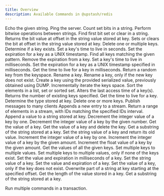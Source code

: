 ```yaml
---
title: Overview
description: Available Commands in @upstash/redis
---
```


<AccordionGroup>

<Accordion title="Auth">
<CardGroup cols={3}>

<Card title="ECHO" href="/oss/sdks/ts/redis/commands/auth/echo">
  Echo the given string.
</Card>

<Card title="PING" href="/oss/sdks/ts/redis/commands/auth/ping">
    Ping the server.
</Card>
</CardGroup>
</Accordion>
<Accordion title="Bitmap">
<CardGroup cols={3}>

<Card title="BITCOUNT" href="/oss/sdks/ts/redis/commands/bitmap/bitcount">
    Count set bits in a string.
</Card>
<Card title="BITOP" href="/oss/sdks/ts/redis/commands/bitmap/bitop">
    Perform bitwise operations between strings.
</Card>
<Card title="BITPOS" href="/oss/sdks/ts/redis/commands/bitmap/bitpos">
    Find first bit set or clear in a string.
</Card>
<Card title="GETBIT" href="/oss/sdks/ts/redis/commands/bitmap/getbit">
    Returns the bit value at offset in the string value stored at key.
</Card>
<Card title="SETBIT" href="/oss/sdks/ts/redis/commands/bitmap/setbit">
    Sets or clears the bit at offset in the string value stored at key.
</Card>
</CardGroup>
</Accordion>
<Accordion title="Generic">
<CardGroup cols={3}>
<Card title="DEL" href="/oss/sdks/ts/redis/commands/generic/del">
    Delete one or multiple keys.
</Card>
<Card title="EXISTS" href="/oss/sdks/ts/redis/commands/generic/exists">
    Determine if a key exists.
</Card>
<Card title="EXPIRE" href="/oss/sdks/ts/redis/commands/generic/expire">
    Set a key's time to live in seconds.
</Card>
<Card title="EXPIREAT" href="/oss/sdks/ts/redis/commands/generic/expireat">
    Set the expiration for a key as a UNIX timestamp.
</Card>
<Card title="KEYS" href="/oss/sdks/ts/redis/commands/generic/keys">
    Find all keys matching the given pattern.
</Card>
<Card title="PERSIST" href="/oss/sdks/ts/redis/commands/generic/persist">
    Remove the expiration from a key.
</Card>
<Card title="PEXPIRE" href="/oss/sdks/ts/redis/commands/generic/pexpire">
    Set a key's time to live in milliseconds.
</Card>
<Card title="PEXPIREAT" href="/oss/sdks/ts/redis/commands/generic/pexpireat">
    Set the expiration for a key as a UNIX timestamp specified in milliseconds.
</Card>
<Card title="PTTL" href="/oss/sdks/ts/redis/commands/generic/pttl">
    Get the time to live for a key in milliseconds.
</Card>
<Card title="RANDOMKEY" href="/oss/sdks/ts/redis/commands/generic/randomkey">
    Return a random key from the keyspace.
</Card>
<Card title="RENAME" href="/oss/sdks/ts/redis/commands/generic/rename">
    Rename a key.
</Card>
<Card title="RENAMENX" href="/oss/sdks/ts/redis/commands/generic/renamenx">
    Rename a key, only if the new key does not exist.
</Card>
<Card title="RESTORE" href="/oss/sdks/ts/redis/commands/generic/restore">
    Create a key using the provided serialized value, previously obtained using DUMP.
</Card>
<Card title="SCAN" href="/oss/sdks/ts/redis/commands/generic/scan">
    Incrementally iterate the keys space.
</Card>
<Card title="SORT" href="/oss/sdks/ts/redis/commands/generic/sort">
    Sort the elements in a list, set or sorted set.
</Card>
<Card title="TOUCh" href="/oss/sdks/ts/redis/commands/generic/touch">
    Alters the last access time of a key(s). Returns the number of existing keys specified.
</Card>
<Card title="TTL" href="/oss/sdks/ts/redis/commands/generic/ttl">
    Get the time to live for a key.
</Card>
<Card title="TYPE" href="/oss/sdks/ts/redis/commands/generic/type">
    Determine the type stored at key.
</Card>
<Card title="UNLINK" href="/oss/sdks/ts/redis/commands/generic/unlink">
    Delete one or more keys.
</Card>
</CardGroup>
</Accordion>
<Accordion title="Hash">
<CardGroup cols={3}>

<Card title="HDEL" href="/oss/sdks/ts/redis/commands/hash/hdel">

</Card>
<Card title="HEXISTS" href="/oss/sdks/ts/redis/commands/hash/hexists">

</Card>
<Card title="HGET" href="/oss/sdks/ts/redis/commands/hash/hget">

</Card>
<Card title="HGETALL" href="/oss/sdks/ts/redis/commands/hash/hgetall">

</Card>
<Card title="HINCRBY" href="/oss/sdks/ts/redis/commands/hash/hincrby">

</Card>
<Card title="HINCRBYFLOAT" href="/oss/sdks/ts/redis/commands/hash/hincrbyfloat">

</Card>
<Card title="HKEYS" href="/oss/sdks/ts/redis/commands/hash/hkeys">

</Card>
<Card title="HLEN" href="/oss/sdks/ts/redis/commands/hash/hlen">

</Card>
<Card title="HMGET" href="/oss/sdks/ts/redis/commands/hash/hmget">

</Card>
<Card title="HRANDFIELD" href="/oss/sdks/ts/redis/commands/hash/hrandfield">

</Card>
<Card title="HSCAN" href="/oss/sdks/ts/redis/commands/hash/hscan">

</Card>
<Card title="HSET" href="/oss/sdks/ts/redis/commands/hash/hset">

</Card>
<Card title="HSETNX" href="/oss/sdks/ts/redis/commands/hash/hsetnx">

</Card>
<Card title="HSTRLEN" href="/oss/sdks/ts/redis/commands/hash/hstrlen">

</Card>
<Card title="HVALS" href="/oss/sdks/ts/redis/commands/hash/hvals">
    
</Card>

</CardGroup>
</Accordion>
<Accordion title="JSON">
<CardGroup cols={3}>
</CardGroup>
</Accordion>
<Accordion title="List">
<CardGroup cols={3}>

<Card title="LINDEX" href="/oss/sdks/ts/redis/commands/list/lindex">

</Card>
<Card title="LINSERT" href="/oss/sdks/ts/redis/commands/list/linsert">

</Card>
<Card title="LLEN" href="/oss/sdks/ts/redis/commands/list/llen">

</Card>
<Card title="LMOVE" href="/oss/sdks/ts/redis/commands/list/lmove">

</Card>
<Card title="LPOP" href="/oss/sdks/ts/redis/commands/list/lpop">

</Card>
<Card title="LPOS" href="/oss/sdks/ts/redis/commands/list/lpos">

</Card>
<Card title="LPUSH" href="/oss/sdks/ts/redis/commands/list/lpush">

</Card>
<Card title="LPUSHX" href="/oss/sdks/ts/redis/commands/list/lpushx">

</Card>
<Card title="LRANGE" href="/oss/sdks/ts/redis/commands/list/lrange">

</Card>
<Card title="LREM" href="/oss/sdks/ts/redis/commands/list/lrem">

</Card>
<Card title="LSET" href="/oss/sdks/ts/redis/commands/list/lset">

</Card>
<Card title="LTRIM" href="/oss/sdks/ts/redis/commands/list/ltrim">

</Card>
<Card title="RPOP" href="/oss/sdks/ts/redis/commands/list/rpop">

</Card>
<Card title="RPUSH" href="/oss/sdks/ts/redis/commands/list/rpush">

</Card>
<Card title="RPUSHX" href="/oss/sdks/ts/redis/commands/list/rpushx">

</Card>

</CardGroup>
</Accordion>
<Accordion title="PubSub">
<CardGroup cols={3}>
<Card title="PUBLISH" href="/oss/sdks/ts/redis/commands/pubsub/publish">
Publish messages to many clients
</Card>
</CardGroup>
</Accordion>
<Accordion title="Scripts">
<CardGroup cols={3}>

<Card title="EVAL" href="/oss/sdks/ts/redis/commands/scripts/eval">

</Card>
<Card title="EVELSHA" href="/oss/sdks/ts/redis/commands/scripts/evalsha">

</Card>
<Card title="SCRIPT EXISTS" href="/oss/sdks/ts/redis/commands/scripts/script_exists">

</Card>
<Card title="SCRIPT FLUSH" href="/oss/sdks/ts/redis/commands/scripts/script_flush">

</Card>
<Card title="SCRIPT LOAD" href="/oss/sdks/ts/redis/commands/scripts/script_load">

</Card>

</CardGroup>
</Accordion>
<Accordion title="Server">
<CardGroup cols={3}>
<Card title="DBSIZE" href="/oss/sdks/ts/redis/commands/server/dbsize">

</Card>
<Card title="FLUSHALL" href="/oss/sdks/ts/redis/commands/server/flushall">

</Card>
<Card title="FLUSHDB" href="/oss/sdks/ts/redis/commands/server/flushdb">

</Card>
</CardGroup>
</Accordion>
<Accordion title="Set">
<CardGroup cols={3}>
<Card title="SADD" href="/oss/sdks/ts/redis/commands/set/sadd">

</Card>
<Card title="SCARD" href="/oss/sdks/ts/redis/commands/set/scard">

</Card>
<Card title="SDIFF" href="/oss/sdks/ts/redis/commands/set/sdiff">

</Card>
<Card title="SDIFFSTORE" href="/oss/sdks/ts/redis/commands/set/sdiffstore">

</Card>
<Card title="SINTER" href="/oss/sdks/ts/redis/commands/set/sinter">

</Card>
<Card title="SINTERSTORE" href="/oss/sdks/ts/redis/commands/set/sinterstore">

</Card>
<Card title="SISMEMBER" href="/oss/sdks/ts/redis/commands/set/sismember">

</Card>
<Card title="SMEMBERS" href="/oss/sdks/ts/redis/commands/set/smembers">

</Card>
<Card title="SMISMEMBER" href="/oss/sdks/ts/redis/commands/set/smismember">

</Card>
<Card title="SMOVE" href="/oss/sdks/ts/redis/commands/set/smove">

</Card>
<Card title="SPOP" href="/oss/sdks/ts/redis/commands/set/spop">

</Card>
<Card title="SRANDMEMBER" href="/oss/sdks/ts/redis/commands/set/srandmember">

</Card>
<Card title="SREM" href="/oss/sdks/ts/redis/commands/set/srem">

</Card>
<Card title="SSCAN" href="/oss/sdks/ts/redis/commands/set/sscan">

</Card>
<Card title="SUNION" href="/oss/sdks/ts/redis/commands/set/sunion">

</Card>
<Card title="SUNIONSTORE" href="/oss/sdks/ts/redis/commands/set/sunionstore">

</Card>
</CardGroup>
</Accordion>
<Accordion title="Sorted Set">
<CardGroup cols={3}>
<Card title="ZADD" href="/oss/sdks/ts/redis/commands/zset/zadd">

</Card>
<Card title="ZCARD" href="/oss/sdks/ts/redis/commands/zset/zcard">

</Card>
<Card title="ZCOUNT" href="/oss/sdks/ts/redis/commands/zset/zcount">

</Card>
<Card title="ZDIFFSTORE" href="/oss/sdks/ts/redis/commands/zset/zdiffstore">

</Card>
<Card title="ZINCRBY" href="/oss/sdks/ts/redis/commands/zset/zincrby">

</Card>
<Card title="ZINTERSTORE" href="/oss/sdks/ts/redis/commands/zset/zinterstore">

</Card>
<Card title="ZLEXCOUNT" href="/oss/sdks/ts/redis/commands/zset/zlexcount">

</Card>
<Card title="ZMSCORE" href="/oss/sdks/ts/redis/commands/zset/zmscore">

</Card>
<Card title="ZPOPMAX" href="/oss/sdks/ts/redis/commands/zset/zpopmax">

</Card>
<Card title="ZPOPMIN" href="/oss/sdks/ts/redis/commands/zset/zpopmin">

</Card>
<Card title="ZRANGE" href="/oss/sdks/ts/redis/commands/zset/zrange">

</Card>
<Card title="ZRANK" href="/oss/sdks/ts/redis/commands/zset/zrank">

</Card>
<Card title="ZREM" href="/oss/sdks/ts/redis/commands/zset/zrem">

</Card>
<Card title="ZREMRANGEBYLEX" href="/oss/sdks/ts/redis/commands/zset/zremrangebylex">

</Card>
<Card title="ZREMRANGEBYRANK" href="/oss/sdks/ts/redis/commands/zset/zremrangebyrank">

</Card>
<Card title="ZREMRANGEBYSCORE" href="/oss/sdks/ts/redis/commands/zset/zremrangebyscore">

</Card>
<Card title="ZREVRANK" href="/oss/sdks/ts/redis/commands/zset/zrevrank">

</Card>
<Card title="ZSCAN" href="/oss/sdks/ts/redis/commands/zset/zscan">

</Card>
<Card title="ZSCORE" href="/oss/sdks/ts/redis/commands/zset/zscore">

</Card>
<Card title="ZUNIONSTORE" href="/oss/sdks/ts/redis/commands/zset/zunionstore">

</Card>
</CardGroup>
</Accordion>
<Accordion title="Stream">
<CardGroup cols={3}>

<Card title="XADD" href="/oss/sdks/ts/redis/commands/stream/xadd">
  Appends a new entry to a stream.
</Card>
<Card title="XRANGE" href="/oss/sdks/ts/redis/commands/stream/xrange">
  Return a range of elements in a stream, with IDs matching the specified IDs interval.
</Card>
</CardGroup>
</Accordion>
<Accordion title="String">

<CardGroup cols={3}>

<Card title="APPEND" href="/oss/sdks/ts/redis/commands/string/append">
  Append a value to a string stored at key.
</Card>
<Card title="DECR" href="/oss/sdks/ts/redis/commands/string/decr">
  Decrement the integer value of a key by one.
</Card>
<Card title="DECRBY" href="/oss/sdks/ts/redis/commands/string/decrby">
  Decrement the integer value of a key by the given number.
</Card>
<Card title="GET" href="/oss/sdks/ts/redis/commands/string/get">
  Get the value of a key.
</Card>
<Card title="GETDEL" href="/oss/sdks/ts/redis/commands/string/getdel">
  Get the value of a key and delete the key.
</Card>
<Card title="GETRANGE" href="/oss/sdks/ts/redis/commands/string/getrange">
  Get a substring of the string stored at a key.
</Card>
<Card title="GETSET" href="/oss/sdks/ts/redis/commands/string/getset">
  Set the string value of a key and return its old value.
</Card>
<Card title="INCR" href="/oss/sdks/ts/redis/commands/string/incr">
  Increment the integer value of a key by one.
</Card>
<Card title="INCRBY" href="/oss/sdks/ts/redis/commands/string/incrby">
  Increment the integer value of a key by the given amount.
</Card>
<Card title="INCRBYFLOAT" href="/oss/sdks/ts/redis/commands/string/incrbyfloat">
  Increment the float value of a key by the given amount.
</Card>
<Card title="MGET" href="/oss/sdks/ts/redis/commands/string/mget">
  Get the values of all the given keys.
</Card>
<Card title="MSET" href="/oss/sdks/ts/redis/commands/string/mset">
  Set multiple keys to multiple values.
</Card>
<Card title="MSETNX" href="/oss/sdks/ts/redis/commands/string/msetnx">
  Set multiple keys to multiple values, only if none of the keys exist.
</Card>
<Card title="PSETEX" href="/oss/sdks/ts/redis/commands/string/psetex">
  Set the value and expiration in milliseconds of a key.
</Card>
<Card title="SET" href="/oss/sdks/ts/redis/commands/string/set">
  Set the string value of a key.
</Card>
<Card title="SETEX" href="/oss/sdks/ts/redis/commands/string/setex">
  Set the value and expiration of a key.
</Card>
<Card title="SETNX" href="/oss/sdks/ts/redis/commands/string/setnx">
  Set the value of a key, only if the key does not exist.
</Card>
<Card title="SETRANGE" href="/oss/sdks/ts/redis/commands/string/setrange">
  Overwrite part of a string at key starting at the specified offset.
</Card>
<Card title="STRLEN" href="/oss/sdks/ts/redis/commands/string/strlen">
  Get the length of the value stored in a key.
</Card>
<Card title="SUBSTR" href="/oss/sdks/ts/redis/commands/string/substr">
  Get a substring of the string stored at a key.
</Card>

</CardGroup></Accordion>
<Accordion title="Transactions">
<Card title="TRANSACTION" href="/oss/sdks/ts/redis/commands/transaction">
  Run multiple commands in a transaction.
</Card>
</Accordion>
</AccordionGroup>
